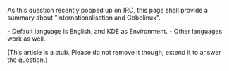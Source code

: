 As this question recently popped up on IRC,
this page shall provide a summary about 
"Internationalisation and Gobolinux".



- Default language is English, and KDE as Environment.
- Other languages work as well.

(This article is a stub. Please do not remove it 
though; extend it to answer the question.)

{{Question | How does GoboLinux handle internationalisation? }}

{{Discussions}}